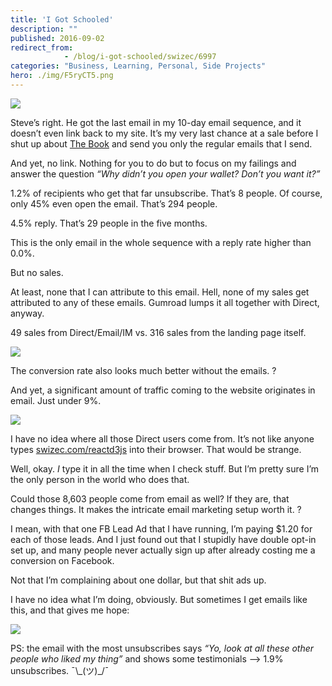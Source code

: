 ```yaml
---
title: 'I Got Schooled'
description: ""
published: 2016-09-02
redirect_from: 
            - /blog/i-got-schooled/swizec/6997
categories: "Business, Learning, Personal, Side Projects"
hero: ./img/F5ryCT5.png
---
```

![](./img/F5ryCT5.png)

Steve’s right. He got the last email in my 10-day email sequence, and it doesn’t even link back to my site. It’s my very last chance at a sale before I shut up about [The Book](https://swizec.com/reactd3js/) and send you only the regular emails that I send.

And yet, no link. Nothing for you to do but to focus on my failings and answer the question _“Why didn’t you open your wallet? Don’t you want it?”_

1.2% of recipients who get that far unsubscribe. That’s 8 people. Of course, only 45% even open the email. That’s 294 people.

4.5% reply. That’s 29 people in the five months.

This is the only email in the whole sequence with a reply rate higher than 0.0%.

But no sales.

At least, none that I can attribute to this email. Hell, none of my sales get attributed to any of these emails. Gumroad lumps it all together with Direct, anyway.

49 sales from Direct/Email/IM vs. 316 sales from the landing page itself.

![](./img/cGHt0lV.png)

The conversion rate also looks much better without the emails. ?

And yet, a significant amount of traffic coming to the website originates in email. Just under 9%.

![](./img/DfwSxBc.png)

I have no idea where all those Direct users come from. It’s not like anyone types [swizec.com/reactd3js](https://swizec.com/reactd3js/) into their browser. That would be strange.

Well, okay. _I_ type it in all the time when I check stuff. But I’m pretty sure I’m the only person in the world who does that.

Could those 8,603 people come from email as well? If they are, that changes things. It makes the intricate email marketing setup worth it. ?

I mean, with that one FB Lead Ad that I have running, I’m paying $1.20 for each of those leads. And I just found out that I stupidly have double opt-in set up, and many people never actually sign up after already costing me a conversion on Facebook.

Not that I’m complaining about one dollar, but that shit ads up.

I have no idea what I’m doing, obviously. But sometimes I get emails like this, and that gives me hope:

![](./img/5MRoXQc.png)

PS: the email with the most unsubscribes says _“Yo, look at all these other people who liked my thing”_ and shows some testimonials –&gt; 1.9% unsubscribes. ¯\\\_(ツ)\_/¯